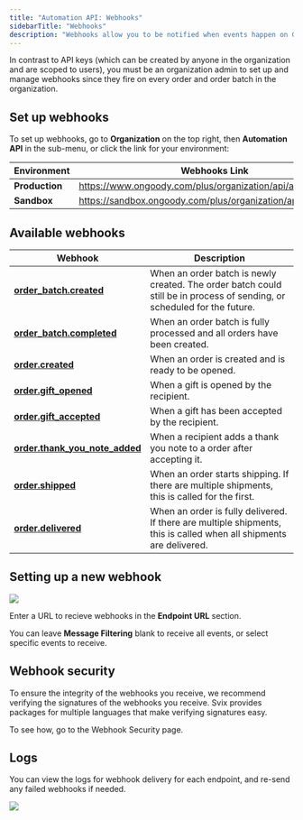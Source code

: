 ```yaml
---
title: "Automation API: Webhooks"
sidebarTitle: "Webhooks"
description: "Webhooks allow you to be notified when events happen on Goody orders and order batches. You can subscribe to all webhooks, or a subset of them. Webhooks are sent by the Svix platform."
---
```


In contrast to API keys (which can be created by anyone in the organization and are scoped to users), you must be an organization admin to set up and manage webhooks since they fire on every order and order batch in the organization.

## Set up webhooks

To set up webhooks, go to **Organization** on the top right, then **Automation API** in the sub-menu, or click the link for your environment:

| Environment    | Webhooks Link                                                |
| -------------- | ------------------------------------------------------------ |
| **Production** | https://www.ongoody.com/plus/organization/api/automation     |
| **Sandbox**    | https://sandbox.ongoody.com/plus/organization/api/automation |

## Available webhooks

| Webhook                                                                              | Description                                                                                                              |
| ------------------------------------------------------------------------------------ | ------------------------------------------------------------------------------------------------------------------------ |
| **[order_batch.created](/webhooks/webhooks-types/order_batch.created)**               | When an order batch is newly created. The order batch could still be in process of sending, or scheduled for the future. |
| **[order_batch.completed](/webhooks/webhooks-types/order_batch.completed)**           | When an order batch is fully processed and all orders have been created.                                                 |
| **[order.created](/webhooks/webhooks-types/order.created)**                           | When an order is created and is ready to be opened.                                                                      |
| **[order.gift_opened](/webhooks/webhooks-types/order.gift_opened)**                   | When a gift is opened by the recipient.                                                                                  |
| **[order.gift_accepted](/webhooks/webhooks-types/order.gift_accepted)**               | When a gift has been accepted by the recipient.                                                                          |
| **[order.thank_you_note_added](/webhooks/webhooks-types/order.thank_you_note_added)** | When a recipient adds a thank you note to a order after accepting it.                                                    |
| **[order.shipped](/webhooks/webhooks-types/order.shipped)**                           | When an order starts shipping. If there are multiple shipments, this is called for the first.                            |
| **[order.delivered](/webhooks/webhooks-types/order.delivered)**                       | When an order is fully delivered. If there are multiple shipments, this is called when all shipments are delivered.      |

## Setting up a new webhook

![](/images/new-webhooks.png)

Enter a URL to recieve webhooks in the **Endpoint URL** section.

You can leave **Message Filtering** blank to receive all events, or select specific events to receive.

## Webhook security

To ensure the integrity of the webhooks you receive, we recommend verifying the signatures of the webhooks you receive. Svix provides packages for multiple languages that make verifying signatures easy.

To see how, go to the Webhook Security page.

## Logs

You can view the logs for webhook delivery for each endpoint, and re-send any failed webhooks if needed.

![](/images/logs.png)
